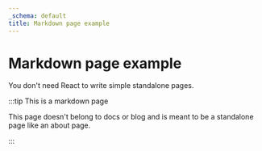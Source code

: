 ```yaml
---
_schema: default
title: Markdown page example
---
```

# Markdown page example

You don't need React to write simple standalone pages.

:::tip This is a markdown page

This page doesn't belong to docs or blog and is meant to be a standalone page like an about page.

:::